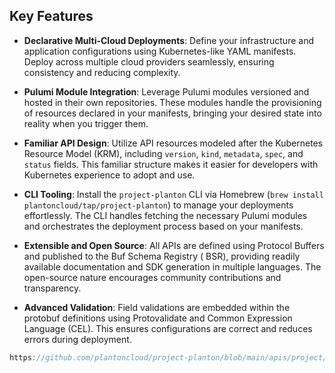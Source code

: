 ## Key Features

- **Declarative Multi-Cloud Deployments**: Define your infrastructure and application configurations using
Kubernetes-like YAML manifests. Deploy across multiple cloud providers seamlessly, ensuring consistency and reducing
complexity.

- **Pulumi Module Integration**: Leverage Pulumi modules versioned and hosted in their own repositories. These modules
handle the provisioning of resources declared in your manifests, bringing your desired state into reality when you
trigger them.

- **Familiar API Design**: Utilize API resources modeled after the Kubernetes Resource Model (KRM), including `version`,
`kind`, `metadata`, `spec`, and `status` fields. This familiar structure makes it easier for developers with
Kubernetes experience to adopt and use.

- **CLI Tooling**: Install the `project-planton` CLI via Homebrew (`brew install plantoncloud/tap/project-planton`) to
manage your deployments effortlessly. The CLI handles fetching the necessary Pulumi modules and orchestrates the
deployment process based on your manifests.

- **Extensible and Open Source**: All APIs are defined using Protocol Buffers and published to the Buf Schema Registry (
BSR), providing readily available documentation and SDK generation in multiple languages. The open-source nature
encourages community contributions and transparency.

- **Advanced Validation**: Field validations are embedded within the protobuf definitions using Protovalidate and Common
Expression Language (CEL). This ensures configurations are correct and reduces errors during deployment.

```js reference title=DnsZone
https://github.com/plantoncloud/project-planton/blob/main/apis/project/planton/provider/aws/awsrdscluster/v1/spec.proto
```
